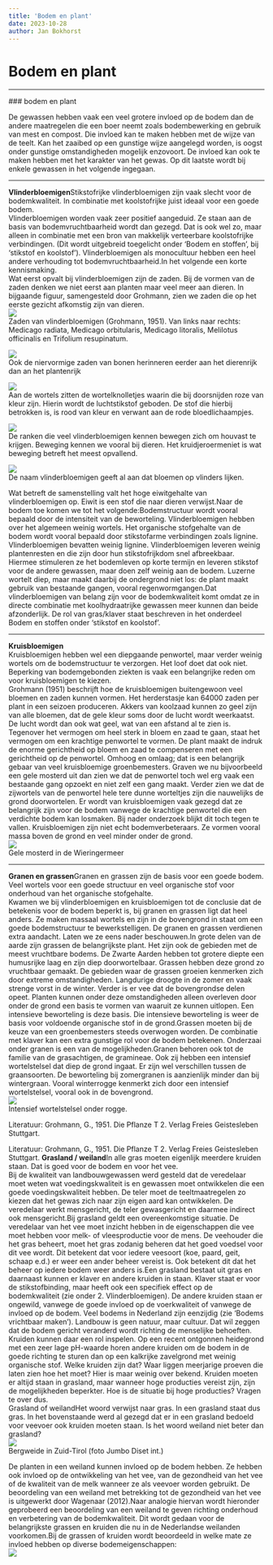 ```yaml
---
title: 'Bodem en plant'
date: 2023-10-28
author: Jan Bokhorst
---
```


# Bodem en plant



---






        

 ### bodem en plant

 De gewassen hebben vaak een veel grotere invloed op de bodem dan de andere maatregelen die een boer neemt zoals bodembewerking en gebruik van mest en compost. Die invloed kan te maken hebben met de wijze van de teelt. Kan het zaaibed op een gunstige wijze aangelegd worden, is oogst onder gunstige omstandigheden mogelijk enzovoort. De invloed kan ook te maken hebben met het karakter van het gewas. Op dit laatste wordt bij enkele gewassen in het volgende ingegaan.


   

---


  
  
**Vlinderbloemigen**Stikstofrijke vlinderbloemigen zijn vaak slecht voor de bodemkwaliteit. In combinatie met koolstofrijke juist ideaal voor een goede bodem.  
Vlinderbloemigen worden vaak zeer positief aangeduid. Ze staan aan de basis van bodemvruchtbaarheid wordt dan gezegd. Dat is ook wel zo, maar alleen in combinatie met een bron van makkelijk verteerbare koolstofrijke verbindingen. (Dit wordt uitgebreid toegelicht onder 'Bodem en stoffen', bij 'stikstof en koolstof'). Vlinderbloemigen als monocultuur hebben een heel andere verhouding tot bodemvruchtbaarheid.In het volgende een korte kennismaking.  
Wat eerst opvalt bij vlinderbloemigen zijn de zaden. Bij de vormen van de zaden denken we niet eerst aan planten maar veel meer aan dieren. In bijgaande figuur, samengesteld door Grohmann, zien we zaden die op het eerste gezicht afkomstig zijn van dieren.   
![](../img/zaden-1920w.jpg)   
Zaden van vlinderbloemigen (Grohmann, 1951). Van links naar rechts: Medicago radiata, Medicago orbitularis, Medicago litoralis, Melilotus officinalis en Trifolium resupinatum.

 





  
![](../img/boontjes-1920w.jpg)   
Ook de niervormige zaden van bonen herinneren eerder aan het dierenrijk dan an het plantenrijk

 





  
![](../img/Strien%20wortelknolletjes-ef57fcaf-1920w.jpg)   
Aan de wortels zitten de wortelknolletjes waarin die bij doorsnijden roze van kleur zijn. Hierin wordt de luchtstikstof geboden. De stof die hierbij betrokken is, is rood van kleur en verwant aan de rode bloedlichaampjes.

 





  
![](../img/ranken-1920w.jpg)   
De ranken die veel vlinderbloemigen kennen bewegen zich om houvast te krijgen. Beweging kennen we vooral bij dieren. Het kruidjeroermeniet is wat beweging betreft het meest opvallend.

 





  
![](../img/lathyrus-1920w.jpg)   
De naam vlinderbloemigen geeft al aan dat bloemen op vlinders lijken.

 





Wat betreft de samenstelling valt het hoge eiwitgehalte van vlinderbloemigen op. Eiwit is een stof die naar dieren verwijst.Naar de bodem toe komen we tot het volgende:Bodemstructuur wordt vooral bepaald door de intensiteit van de beworteling. Vlinderbloemigen hebben over het algemeen weinig wortels. Het organische stofgehalte van de bodem wordt vooral bepaald door stikstofarme verbindingen zoals lignine. Vlinderbloemigen bevatten weinig lignine. Vlinderbloemigen leveren weinig plantenresten en die zijn door hun stikstofrijkdom snel afbreekbaar. Hiermee stimuleren ze het bodemleven op korte termijn en leveren stikstof voor de andere gewassen, maar doen zelf weinig aan de bodem. Luzerne wortelt diep, maar maakt daarbij de ondergrond niet los: de plant maakt gebruik van bestaande gangen, vooral regenwormgangen.Dat vlinderbloemigen van belang zijn voor de bodemkwaliteit komt omdat ze in directe combinatie met koolhydraatrijke gewassen meer kunnen dan beide afzonderlijk. De rol van gras/klaver staat beschreven in het onderdeel Bodem en stoffen onder 'stikstof en koolstof'. 

---


**Kruisbloemigen**  
Kruisbloemigen hebben wel een diepgaande penwortel, maar verder weinig wortels om de bodemstructuur te verzorgen. Het loof doet dat ook niet. Beperking van bodemgebonden ziekten is vaak een belangrijke reden om voor kruisbloemigen te kiezen.   
Grohmann (1951) beschrijft hoe de kruisbloemigen buitengewoon veel bloemen en zaden kunnen vormen. Het herderstasje kan 64000 zaden per plant in een seizoen produceren. Akkers van koolzaad kunnen zo geel zijn van alle bloemen, dat de gele kleur soms door de lucht wordt weerkaatst. De lucht wordt dan ook wat geel, wat van een afstand al te zien is. Tegenover het vermogen om heel sterk in bloem en zaad te gaan, staat het vermogen om een krachtige penwortel te vormen. De plant maakt de indruk de enorme gerichtheid op bloem en zaad te compenseren met een gerichtheid op de penwortel. Omhoog en omlaag; dat is een belangrijk gebaar van veel kruisbloemige groenbemesters. Graven we nu bijvoorbeeld een gele mosterd uit dan zien we dat de penwortel toch wel erg vaak een bestaande gang opzoekt en niet zelf een gang maakt. Verder zien we dat de zijwortels van de penwortel hele tere dunne worteltjes zijn die nauwelijks de grond doorwortelen. Er wordt van kruisbloemigen vaak gezegd dat ze belangrijk zijn voor de bodem vanwege de krachtige penwortel die een verdichte bodem kan losmaken. Bij nader onderzoek blijkt dit toch tegen te vallen. Kruisbloemigen zijn niet echt bodemverbeteraars. Ze vormen vooral massa boven de grond en veel minder onder de grond.   
![](../img/gelemosterd-Custom-8a80e899-1920w.jpg)   
Gele mosterd in de Wieringermeer

 







---


**Granen en grassen**Granen en grassen zijn de basis voor een goede bodem. Veel wortels voor een goede structuur en veel organische stof voor onderhoud van het organische stofgehalte.   
Kwamen we bij vlinderbloemigen en kruisbloemigen tot de conclusie dat de betekenis voor de bodem beperkt is, bij granen en grassen ligt dat heel anders. Ze maken massaal wortels en zijn in de bovengrond in staat om een goede bodemstructuur te bewerkstelligen. De granen en grassen verdienen extra aandacht. Laten we ze eens nader beschouwen.In grote delen van de aarde zijn grassen de belangrijkste plant. Het zijn ook de gebieden met de meest vruchtbare bodems. De Zwarte Aarden hebben tot grotere diepte een humusrijke laag en zijn diep doorwortelbaar. Grassen hebben deze grond zo vruchtbaar gemaakt. De gebieden waar de grassen groeien kenmerken zich door extreme omstandigheden. Langdurige droogte in de zomer en vaak strenge vorst in de winter. Verder is er vee dat de bovengrondse delen opeet. Planten kunnen onder deze omstandigheden alleen overleven door onder de grond een basis te vormen van waaruit ze kunnen uitlopen. Een intensieve beworteling is deze basis. Die intensieve beworteling is weer de basis voor voldoende organische stof in de grond.Grassen moeten bij de keuze van een groenbemesters steeds overwogen worden. De combinatie met klaver kan een extra gunstige rol voor de bodem betekenen. Onderzaai onder granen is een van de mogelijkheden.Granen behoren ook tot de familie van de grasachtigen, de gramineae. Ook zij hebben een intensief wortelstelsel dat diep de grond ingaat. Er zijn wel verschillen tussen de graansoorten. De beworteling bij zomergranen is aanzienlijk minder dan bij wintergraan. Vooral winterrogge kenmerkt zich door een intensief wortelstelsel, vooral ook in de bovengrond.   
![](../img/raaigr-rogge-Custom-1920w.JPG)   
Intensief wortelstelsel onder rogge.

  
Literatuur: Grohmann, G., 1951. Die Pflanze T 2. Verlag Freies Geistesleben Stuttgart.

  
  
 





Literatuur: Grohmann, G., 1951. Die Pflanze T 2. Verlag Freies Geistesleben Stuttgart. **Grasland / weiland**In alle gras moeten eigenlijk meerdere kruiden staan. Dat is goed voor de bodem en voor het vee.  
Bij de kwaliteit van landbouwgewassen werd gesteld dat de veredelaar moet weten wat voedingskwaliteit is en gewassen moet ontwikkelen die een goede voedingskwaliteit hebben. De teler moet de teeltmaatregelen zo kiezen dat het gewas zich naar zijn eigen aard kan ontwikkelen. De veredelaar werkt mensgericht, de teler gewasgericht en daarmee indirect ook mensgericht.Bij grasland geldt een overeenkomstige situatie. De veredelaar van het vee moet inzicht hebben in de eigenschappen die vee moet hebben voor melk- of vleesproductie voor de mens. De veehouder die het gras beheert, moet het gras zodanig beheren dat het goed voedsel voor dit vee wordt. Dit betekent dat voor iedere veesoort (koe, paard, geit, schaap e.d.) er weer een ander beheer vereist is. Ook betekent dit dat het beheer op iedere bodem weer anders is.Een grasland bestaat uit gras en daarnaast kunnen er klaver en andere kruiden in staan. Klaver staat er voor de stikstofbinding, maar heeft ook een specifiek effect op de bodemkwaliteit (zie onder 2. Vlinderbloemigen). De andere kruiden staan er ongewild, vanwege de goede invloed op de voerkwaliteit of vanwege de invloed op de bodem. Veel bodems in Nederland zijn eenzijdig (zie 'Bodems vrichtbaar maken'). Landbouw is geen natuur, maar cultuur. Dat wil zeggen dat de bodem gericht veranderd wordt richting de menselijke behoeften. Kruiden kunnen daar een rol inspelen. Op een recent ontgonnen heidegrond met een zeer lage pH-waarde horen andere kruiden om de bodem in de goede richting te sturen dan op een kalkrijke zavelgrond met weinig organische stof. Welke kruiden zijn dat? Waar liggen meerjarige proeven die laten zien hoe het moet? Hier is maar weinig over bekend. Kruiden moeten er altijd staan in grasland, maar wanneer hoge producties vereist zijn, zijn de mogelijkheden beperkter. Hoe is de situatie bij hoge producties? Vragen te over dus.  
Grasland of weilandHet woord verwijst naar gras. In een grasland staat dus gras. In het bovenstaande werd al gezegd dat er in een grasland bedoeld voor veevoer ook kruiden moeten staan. Is het woord weiland niet beter dan grasland?   
![](../img/grasland-Custom-1920w.JPG)   
Bergweide in Zuid-Tirol (foto Jumbo Diset int.)

 





De planten in een weiland kunnen invloed op de bodem hebben. Ze hebben ook invloed op de ontwikkeling van het vee, van de gezondheid van het vee of de kwaliteit van de melk wanneer ze als veevoer worden gebruikt. De beoordeling van een weiland met betrekking tot de gezondheid van het vee is uitgewerkt door Wagenaar (2012).Naar analogie hiervan wordt hieronder geprobeerd een beoordeling van een weiland te geven richting onderhoud en verbetering van de bodemkwaliteit. Dit wordt gedaan voor de belangrijkste grassen en kruiden die nu in de Nederlandse weilanden voorkomen.Bij de grassen of kruiden wordt beoordeeld in welke mate ze invloed hebben op diverse bodemeigenschappen:   
![](../img/grasenbodem-1920w.jpg)     


















